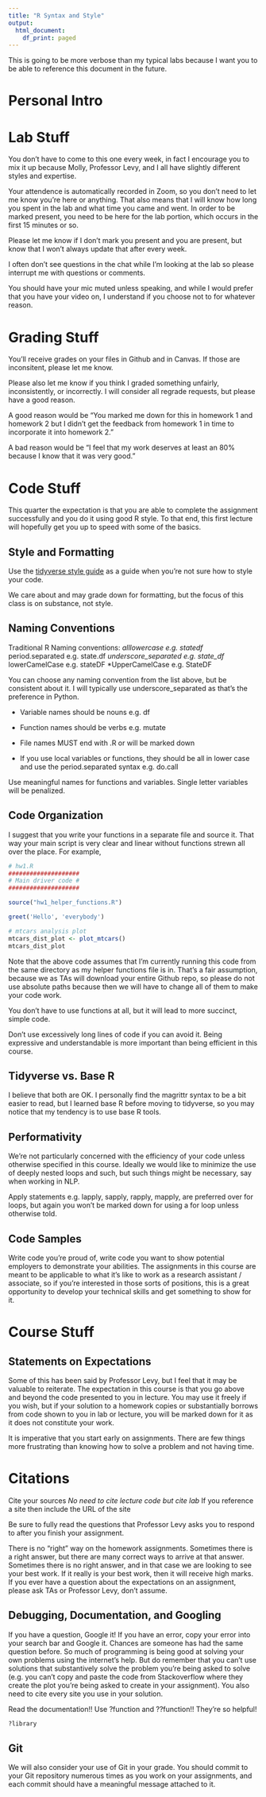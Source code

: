 ```yaml
---
title: "R Syntax and Style"
output:
  html_document:
    df_print: paged
---
```


This is going to be more verbose than my typical labs because I want you to be able to reference this document in the future. 

# Personal Intro

# Lab Stuff
You don't have to come to this one every week, in fact I encourage you to mix it up because Molly, Professor Levy, and I all have slightly different styles and expertise. 

Your attendence is automatically recorded in Zoom, so you don't need to let me know you're here or anything. That also means that I will know how long you spent in the lab and what time you came and went. In order to be marked present, you need to be here for the lab portion, which occurs in the first 15 minutes or so. 

Please let me know if I don't mark you present and you are present, but know that I won't always update that after every week. 

I often don't see questions in the chat while I'm looking at the lab so please interrupt me with questions or comments. 

You should have your mic muted unless speaking, and while I would prefer that you have your video on, I understand if you choose not to for whatever reason. 

# Grading Stuff
You'll receive grades on your files in Github and in Canvas. If those are inconsitent, please let me know. 

Please also let me know if you think I graded something unfairly, inconsistently, or incorrectly. I will consider all regrade requests, but please have a good reason. 

A good reason would be "You marked me down for this in homework 1 and homework 2 but I didn't get the feedback from homework 1 in time to incorporate it into homework 2."

A bad reason would be "I feel that my work deserves at least an 80% because I know that it was very good. "

# Code Stuff
This quarter the expectation is that you are able to complete the assignment successfully and you do it using good R style. To that end, this first lecture will hopefully get you up to speed with some of the basics. 

## Style and Formatting
Use the [tidyverse style guide](https://style.tidyverse.org/) as a guide when you're not sure how to style your code.

We care about and may grade down for formatting, but the focus of this class is on substance, not style. 

##  Naming Conventions
Traditional R Naming conventions:
  *alllowercase e.g. statedf
  *period.separated e.g. state.df
  *underscore_separated e.g. state_df
  *lowerCamelCase e.g. stateDF
  *UpperCamelCase e.g. StateDF
 
You can choose any naming convention from the list above, but be consistent about it. I will typically use underscore_separated as that's the preference in Python.

 * Variable names should be nouns e.g. df
 * Function names should be verbs e.g. mutate
 
 * File names MUST end with .R or will be marked down
 
 * If you use local variables or functions, they should be all in lower case and use the period.separated syntax e.g. do.call
 
Use meaningful names for functions and variables. Single letter variables will be penalized. 

## Code Organization
I suggest that you write your functions in a separate file and source it. That way your main script is very clear and linear without functions strewn all over the place. For example,

```r
# hw1.R
####################
# Main driver code #
####################

source("hw1_helper_functions.R")

greet('Hello', 'everybody')

# mtcars analysis plot
mtcars_dist_plot <- plot_mtcars()
mtcars_dist_plot

```
Note that the above code assumes that I'm currently running this code from the same directory as my helper functions file is in. That's a fair assumption, because we as TAs will download your entire Github repo, so please do not use absolute paths because then we will have to change all of them to make your code work. 

You don't have to use functions at all, but it will lead to more succinct, simple code.

Don't use excessively long lines of code if you can avoid it. Being expressive and understandable is more important than being efficient in this course.

## Tidyverse vs. Base R

I believe that both are OK. I personally find the magrittr syntax to be a bit easier to read, but I learned base R before moving to tidyverse, so you may notice that my tendency is to use base R tools. 

## Performativity

We're not particularly concerned with the efficiency of your code unless otherwise specified in this course. Ideally we would like to minimize the use of deeply nested loops and such, but such things might be necessary, say when working in NLP. 

Apply statements e.g. lapply, sapply, rapply, mapply, are preferred over for loops, but again you won't be marked down for using a for loop unless otherwise told. 

## Code Samples

Write code you're proud of, write code you want to show potential employers to demonstrate your abilities. The assignments in this course are meant to be applicable to what it's like to work as a research assistant / associate, so if you're interested in those sorts of positions, this is a great opportunity to develop your technical skills and get something to show for it.

# Course Stuff
## Statements on Expectations
Some of this has been said by Professor Levy, but I feel that it may be valuable to reiterate. The expectation in this course is that you go above and beyond the code presented to you in lecture. You may use it freely if you wish, but if your solution to a homework copies or substantially borrows from code shown to you in lab or lecture, you will be marked down for it as it does not constitute your work. 

It is imperative that you start early on assignments. There are few things more frustrating than knowing how to solve a problem and not having time. 

# Citations
Cite your sources
  *No need to cite lecture code but cite lab
  *If you reference a site then include the URL of the site
 
Be sure to fully read the questions that Professor Levy asks you to respond to after you finish your assignment. 

There is no "right" way on the homework assignments. Sometimes there is a right answer, but there are many correct ways to arrive at that answer. Sometimes there is no right answer, and in that case we are looking to see your best work. If it really is your best work, then it will receive high marks. If you ever have a question about the expectations on an assignment, please ask TAs or Professor Levy, don't assume.

## Debugging, Documentation, and Googling

If you have a question, Google it! If you have an error, copy your error into your search bar and Google it. Chances are someone has had the same question before.  So much of programming is being good at solving your own problems using the internet's help. But do remember that you can't use solutions that substantively solve the problem you're being asked to solve (e.g. you can't copy and paste the code from Stackoverflow where they create the plot you're being asked to create in your assignment). You also need to cite every site you use in your solution. 

Read the documentation!! Use ?function and ??function!! They're so helpful!

```r
?library
```

## Git
We will also consider your use of Git in your grade. You should commit to your Git repository numerous times as you work on your assignments, and each commit should have a meaningful message attached to it.

